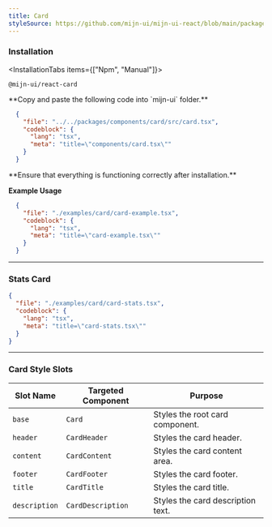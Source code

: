 ```yaml
---
title: Card
styleSource: https://github.com/mijn-ui/mijn-ui-react/blob/main/packages/theme/src/components/card.ts
---
```



<ComponentPreview>
  <CardExample />
</ComponentPreview>

### Installation

<InstallationTabs items={["Npm", "Manual"]}>
  <InstallationTabsContent value="Npm">
  ```package-install
  @mijn-ui/react-card
  ```
  </InstallationTabsContent>
  <InstallationTabsContent value="Manual">
  <Steps>
  <Step>
  **Copy and paste the following code into `mijn-ui` folder.**

  ```json doc-gen:file
    {
      "file": "../../packages/components/card/src/card.tsx",
      "codeblock": {
        "lang": "tsx",
        "meta": "title=\"components/card.tsx\""
      }
    }
  ```
  </Step>
  
  <Step>
  **Ensure that everything is functioning correctly after installation.**
  </Step>
</Steps>
</InstallationTabsContent>
</InstallationTabs>

**Example Usage**

```json doc-gen:file
  {
    "file": "./examples/card/card-example.tsx",
    "codeblock": {
      "lang": "tsx",
      "meta": "title=\"card-example.tsx\""
    }
  }
```

---

### Stats Card

<ComponentPreview>
  <StatsCardExample />
</ComponentPreview>

```json doc-gen:file
{
  "file": "./examples/card/card-stats.tsx",
  "codeblock": {
    "lang": "tsx",
    "meta": "title=\"card-stats.tsx\""
  }
}
```

---

### Card Style Slots

| **Slot Name**    | **Targeted Component** | **Purpose**                                      |
|-------------------|------------------------|-------------------------------------------------|
| `base`           | `Card`                | Styles the root card component.                 |
| `header`         | `CardHeader`          | Styles the card header.                         |
| `content`        | `CardContent`         | Styles the card content area.                   |
| `footer`         | `CardFooter`          | Styles the card footer.                         |
| `title`          | `CardTitle`           | Styles the card title.                          |
| `description`    | `CardDescription`     | Styles the card description text.               |
